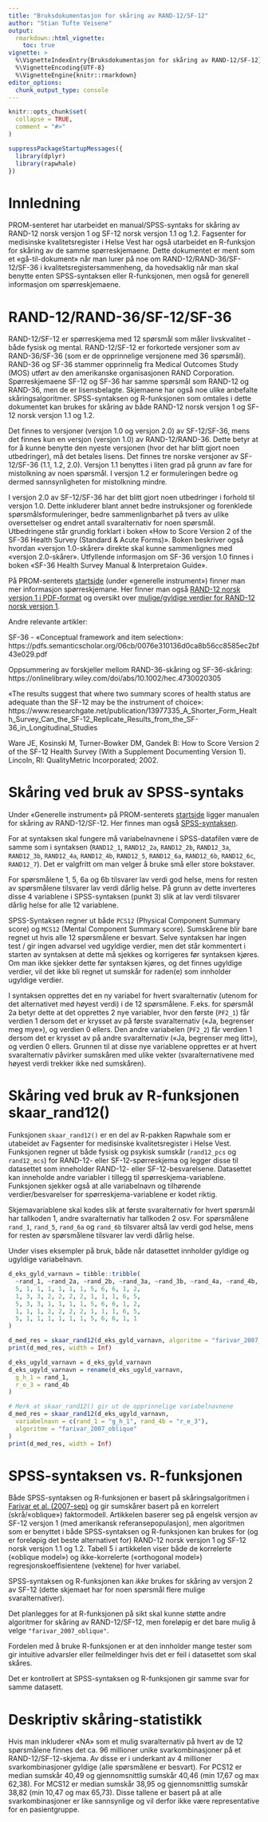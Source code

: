 ```yaml
---
title: "Bruksdokumentasjon for skåring av RAND-12/SF-12"
author: "Stian Tufte Veisene"
output:
  rmarkdown::html_vignette:
    toc: true
vignette: >
  %\VignetteIndexEntry{Bruksdokumentasjon for skåring av RAND-12/SF-12}
  %\VignetteEncoding{UTF-8}
  %\VignetteEngine{knitr::rmarkdown}
editor_options: 
  chunk_output_type: console
---
```


```r
knitr::opts_chunk$set(
  collapse = TRUE,
  comment = "#>"
)
```

```r
suppressPackageStartupMessages({
  library(dplyr)
  library(rapwhale)
})
```

# Innledning

PROM-senteret har utarbeidet en manual/SPSS-syntaks for skåring av 
RAND-12 norsk versjon 1 og SF-12 norsk versjon 1.1 og 1.2. Fagsenter for
medisinske kvalitetsregister i Helse Vest har også utarbeidet en 
R-funksjon for skåring av de samme spørreskjemaene. 
Dette dokumentet er ment som et «gå-til-dokument» når man lurer på noe 
om RAND-12/RAND-36/SF-12/SF-36 i kvalitetsregistersammenheng, da
hovedsaklig når man skal benytte enten SPSS-syntaksen eller 
R-funksjonen, men også for generell informasjon om spørreskjemaene. 

# RAND-12/RAND-36/SF-12/SF-36

RAND-12/SF-12 er spørreskjema med 12 spørsmål som måler livskvalitet - både
fysisk og mental. RAND-12/SF-12 er forkortede versjoner som av RAND-36/SF-36 (som 
er de opprinnelige versjonene med 36 spørsmål). RAND-36 og SF-36 stammer 
opprinnelig fra Medical Outcomes Study (MOS) utført av den amerikanske 
organisasjonen RAND Corporation. Spørreskjemaene SF-12 og SF-36 har samme 
spørsmål som RAND-12 og RAND-36, men de er lisensbelagte. Skjemaene har også noe 
ulike anbefalte skåringsalgoritmer. SPSS-syntaksen og R-funksjonen som omtales i dette dokumentet 
kan brukes for skåring av både RAND-12 norsk versjon 1 og SF-12 norsk versjon 1.1 og 1.2.

Det finnes to versjoner (versjon 1.0 og versjon 2.0) av SF-12/SF-36, mens det 
finnes kun en versjon (versjon 1.0) av RAND-12/RAND-36. Dette betyr at for 
å kunne benytte den nyeste versjonen (hvor det har blitt gjort noen 
utbedringer), må det betales lisens. Det finnes tre norske versjoner av 
SF-12/SF-36 (1.1, 1.2, 2.0). Versjon 1.1 benyttes i liten grad på grunn av 
fare for mistolkning av noen spørsmål. I versjon 1.2 er formuleringen bedre 
og dermed sannsynligheten for mistolkning mindre.

I versjon 2.0 av SF-12/SF-36 har det blitt gjort noen utbedringer i forhold til 
versjon 1.0. Dette inkluderer blant annet bedre instruksjoner og forenklede 
spørsmålsformuleringer, bedre sammenlignbarhet på tvers av ulike oversettelser 
og endret antall svaralternativ for noen spørsmål. Utbedringene står grundig 
forklart i boken «How to Score Version 2 of the SF-36 Health Survey (Standard & 
Acute Forms)». Boken beskriver også hvordan «versjon 1.0-skårer» direkte skal 
kunne sammenlignes med «versjon 2.0-skårer». Utfyllende informasjon om SF-36 
versjon 1.0 finnes i boken «SF-36 Health Survey Manual & Interpretaion Guide».

På PROM-senterets 
[startside](https://www.kvalitetsregistre.no/pasientrapporterte-data#skaring-av-rand-12sf-12) 
(under «generelle instrument») finner man mer informasjon spørreskjemane.
Her finner man også
[RAND-12 norsk versjon 1 i PDF-format](https://www.kvalitetsregistre.no/sites/default/files/https-/www.fhi.no/globalassets/dokumenterfiler/tema/brukererfaring/norsk-rand-12.pdf)
og oversikt over
[mulige/gyldige verdier for RAND-12 norsk versjon 1](https://www.kvalitetsregistre.no/sites/default/files/attachments/norsk_rand-12_m_koder.pdf).

Andre relevante artikler:

SF-36 - «Conceptual framework and item selection»:
https://pdfs.semanticscholar.org/06cb/0076e310136d0ca8b56cc8585ec2bf43e029.pdf

Oppsummering av forskjeller mellom RAND-36-skåring og SF-36-skåring:
https://onlinelibrary.wiley.com/doi/abs/10.1002/hec.4730020305

«The results suggest that where two summary scores of health status are adequate 
than the SF-12 may be the instrument of choice»:
https://www.researchgate.net/publication/13977335_A_Shorter_Form_Health_Survey_Can_the_SF-12_Replicate_Results_from_the_SF-36_in_Longitudinal_Studies

Ware JE, Kosinski M, Turner-Bowker DM, Gandek B: How to Score Version 2 of the 
SF-12 Health Survey (With a Supplement Documenting Version 1). Lincoln, RI: 
QualityMetric Incorporated; 2002.

# Skåring ved bruk av SPSS-syntaks

Under «Generelle instrument» på PROM-senterets 
[startside](https://www.kvalitetsregistre.no/pasientrapporterte-data#skaring-av-rand-12sf-12) 
ligger manualen for skåring av RAND-12/SF-12. Her finnes man også 
[SPSS-syntaksen](https://www.kvalitetsregistre.no/sites/default/files/rand12_skript.txt).

For at syntaksen skal fungere må variabelnavnene i SPSS-datafilen være de 
samme som i syntaksen (`RAND12_1`, `RAND12_2a`, `RAND12_2b`, `RAND12_3a`, 
`RAND12_3b`, `RAND12_4a`, `RAND12_4b`, `RAND12_5`, `RAND12_6a`, `RAND12_6b`, 
`RAND12_6c`, `RAND12_7`). Det er valgfritt om man velger å bruke små eller 
store bokstaver. 

For spørsmålene 1, 5, 6a og 6b tilsvarer lav verdi god helse, mens for resten av 
spørsmålene tilsvarer lav verdi dårlig helse. På grunn av dette inverteres 
disse 4 variablene i SPSS-syntaksen (punkt 3) slik at lav verdi tilsvarer dårlig 
helse for alle 12 variablene.

SPSS-Syntaksen regner ut både `PCS12` (Physical Component Summary score) og `MCS12` 
(Mental Component Summary score). Sumskårene blir bare regnet ut hvis 
alle 12 spørsmålene er besvart. Selve syntaksen har ingen test / gir ingen advarsel ved 
ugyldige verdier, men det står kommentert i starten av syntaksen at dette må 
sjekkes og korrigeres før syntaksen kjøres. Om man ikke sjekker dette før 
syntaksen kjøres, og det finnes ugyldige verdier, vil det ikke bli regnet 
ut sumskår for raden(e) som innholder ugyldige verdier.

I syntaksen opprettes det en ny variabel for hvert svaralternativ 
(utenom for det alternativet med høyest verdi) i de 12 spørsmålene. F.eks. for
spørsmål 2a betyr dette at det opprettes 2 nye variabler, hvor den første (`PF2_1`) 
får verdien 1 dersom det er krysset av på første svaralternativ («Ja, begrenser meg 
mye»), og verdien 0 ellers. Den andre variabelen (`PF2_2`) får verdien 1 dersom det 
er krysset av på andre svaralternativ («Ja, begrenser meg litt»), og verdien 0 
ellers. Grunnen til at disse nye variablene opprettes er at hvert svaralternativ 
påvirker sumskåren med ulike vekter (svaralternativene med høyest verdi trekker 
ikke ned sumskåren). 

# Skåring ved bruk av R-funksjonen skaar_rand12()

Funksjonen `skaar_rand12()` er en del av R-pakken Rapwhale som er 
utabeidet av Fagsenter for medisinske kvalitetsregister i Helse Vest. 
Funksjonen regner ut både fysisk og psykisk sumskår (`rand12_pcs` og `rand12_mcs`) for 
RAND-12- eller SF-12-spørreskjema og legger disse til datasettet som
inneholder RAND-12- eller SF-12-besvarelsene. Datasettet kan inneholde
andre variabler i tillegg til spørreskjema-variablene. Funksjonen 
sjekker også at alle variabelnavn og tilhørende verdier/besvarelser for
spørreskjema-variablene er kodet riktig.

Skjemavariablene skal kodes slik at første svaralternativ for hvert
spørsmål har tallkoden 1, andre svaralternativ har tallkoden 2 osv.
For spørsmålene `rand_1`, `rand_5`, `rand_6a` og `rand_6b` tilsvarer 
altså lav verdi god helse, mens for resten av spørsmålene tilsvarer lav 
verdi dårlig helse.

Under vises eksempler på bruk, både når datasettet innholder gyldige og 
ugyldige variabelnavn.

```r
d_eks_gyld_varnavn = tibble::tribble(
  ~rand_1, ~rand_2a, ~rand_2b, ~rand_3a, ~rand_3b, ~rand_4a, ~rand_4b, ~rand_5, ~rand_6a, ~rand_6b, ~rand_6c, ~rand_7,
  5, 1, 1, 1, 1, 1, 1, 5, 6, 6, 1, 2,
  1, 3, 3, 2, 2, 2, 2, 1, 1, 1, 6, 5,
  5, 3, 3, 1, 1, 1, 1, 5, 6, 6, 1, 2,
  1, 1, 1, 2, 2, 2, 2, 1, 1, 1, 6, 5,
  5, 1, 1, 1, 1, 1, 1, 5, 6, 6, 1, 1
)

d_med_res = skaar_rand12(d_eks_gyld_varnavn, algoritme = "farivar_2007_oblique")
print(d_med_res, width = Inf)

d_eks_ugyld_varnavn = d_eks_gyld_varnavn
d_eks_ugyld_varnavn = rename(d_eks_ugyld_varnavn,
  g_h_1 = rand_1,
  r_e_3 = rand_4b
)

# Merk at skaar_rand12() gir ut de opprinnelige variabelnavnene
d_med_res = skaar_rand12(d_eks_ugyld_varnavn,
  variabelnavn = c(rand_1 = "g_h_1", rand_4b = "r_e_3"),
  algoritme = "farivar_2007_oblique"
)
print(d_med_res, width = Inf)
```

# SPSS-syntaksen vs. R-funksjonen

Både SPSS-syntaksen og R-funksjonen er basert på skåringsalgoritmen i 
[Farivar et al. (2007-sep)](https://www.ncbi.nlm.nih.gov/pubmed/17825096) 
og gir sumskårer 
basert på en korrelert (skrå/«oblique») faktormodell. Artikkelen
baserer seg på engelsk versjon av SF-12 versjon 1 (med amerikansk 
referansepopulasjon), men algoritmen som er benyttet i både
SPSS-syntaksen og R-funksjonen kan brukes for (og er foreløpig det 
beste alternativet for) RAND-12 norsk versjon 1 og SF-12 norsk 
versjon 1.1 og 1.2. Tabell 5 i artikkelen viser både de 
korrelerte («oblique model») og ikke-korrelerte 
(«orthogonal model») regresjonskoeffisientene (vektene) for hver 
variabel.

SPSS-syntaksen og R-funksjonen kan *ikke* brukes for skåring av 
versjon 2 av SF-12 (dette skjemaet har for noen spørsmål flere 
mulige svaralternativer).

Det planlegges for at R-funksjonen på sikt skal kunne støtte 
andre algoritmer for skåring av RAND-12/SF-12, men foreløpig er 
det bare mulig å velge `"farivar_2007_oblique"`.

Fordelen med å bruke R-funksjonen er at den innholder mange 
tester som gir intuitive advarsler eller feilmeldinger hvis det 
er feil i datasettet som skal skåres.

Det er kontrollert at SPSS-syntaksen og R-funksjonen gir samme
svar for samme datasett.

# Deskriptiv skåring-statistikk

Hvis man inkluderer «NA» som et mulig svaralternativ på hvert av de 12 spørsmålene 
finnes det ca. 96 millioner unike svarkombinasjoner på et RAND-12/SF-12-skjema. Av 
disse er i underkant av 4 millioner svarkombinasjoner gyldige (alle spørsmålene er 
besvart). For PCS12 er median sumskår 40,49 og gjennomsnittlig sumskår 40,46 (min 
17,67 og max 62,38). For MCS12 er median sumskår 38,95 og gjennomsnittlig sumskår 
38,82 (min 10,47 og max 65,73). Disse tallene er basert på at alle svarkombinasjoner 
er like sannsynlige og vil derfor ikke være representative for en pasientgruppe.
